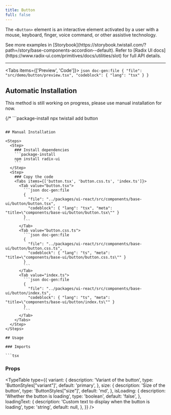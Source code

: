 ```yaml
---
title: Button
full: false
---
```



The `<Button>` element is an interactive element activated by a user with a mouse, keyboard, finger, voice command, or other assistive technology.

<Callout type='info'>
  See more examples in [Storybook](https://storybook.twistail.com/?path=/story/base-components-accordion--default).
  Refer to [Radix UI docs](https://www.radix-ui.com/primitives/docs/utilities/slot) for full API details.
</Callout>

---

<Tabs items={['Preview', 'Code']}>
  <Tab value="Preview" className="rounded-b-xl flex min-h-44 flex-wrap items-center justify-center gap-4">
    <ButtonDemo />
  </Tab>
  <Tab value="Code">
    ```json doc-gen:file
    { "file": "src/demo/button/preview.tsx", "codeblock": { "lang": "tsx" } }
    ```
  </Tab>
</Tabs>

## Automatic Installation

<Callout type='warn'>
  This method is still working on progress, please use manual installation for now.
</Callout>

{/* ```package-install
npx twistail add button
``` */}

## Manual Installation

<Steps>
  <Step>
    ### Install dependencies
    ```package-install
    npm install radix-ui
    ```
  </Step>
  <Step>
    ### Copy the code
    <Tabs items={['button.tsx', 'button.css.ts', 'index.ts']}>
      <Tab value="button.tsx">
        ```json doc-gen:file
        {
          "file": "../packages/ui-react/src/components/base-ui/button/button.tsx",
          "codeblock": { "lang": "tsx", "meta": "title=\"components/base-ui/button/button.tsx\"" }
        }
        ```
      </Tab>
      <Tab value="button.css.ts">
        ```json doc-gen:file
        {
          "file": "../packages/ui-react/src/components/base-ui/button/button.css.ts",
          "codeblock": { "lang": "ts", "meta": "title=\"components/base-ui/button/button.css.ts\"" }
        }
        ```
      </Tab>
      <Tab value="index.ts">
        ```json doc-gen:file
        {
          "file": "../packages/ui-react/src/components/base-ui/button/index.ts",
          "codeblock": { "lang": "ts", "meta": "title=\"components/base-ui/button/index.ts\"" }
        }
        ```
      </Tab>
    </Tabs>
  </Step>
</Steps>

## Usage

### Imports

```tsx
```

### Props

<TypeTable
  type={{
    variant: {
      description: 'Variant of the button',
      type: 'ButtonStyles["variant"]',
      default: 'primary',
    },
    size: {
      description: 'Size of the button',
      type: 'ButtonStyles["size"]',
      default: 'md',
    },
    isLoading: {
      description: 'Whether the button is loading',
      type: 'boolean',
      default: 'false',
    },
    loadingText: {
      description: 'Custom text to display when the button is loading',
      type: 'string',
      default: null,
    },
  }}
/>
